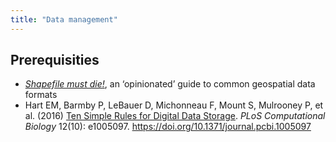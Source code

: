 ```yaml
---
title: "Data management"
---
```


## Prerequisities

* *[Shapefile must die!](http://switchfromshapefile.org/)*, an 'opinionated' guide to common geospatial data formats
* Hart EM, Barmby P, LeBauer D, Michonneau F, Mount S, Mulrooney P, et al. (2016) [Ten Simple Rules for Digital Data Storage](https://journals.plos.org/ploscompbiol/article?id=10.1371/journal.pcbi.1005097). *PLoS Computational Biology* 12(10): e1005097. <https://doi.org/10.1371/journal.pcbi.1005097>
